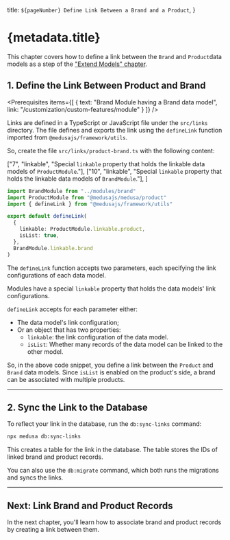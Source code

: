 
  title: `${pageNumber} Define Link Between a Brand and a Product`,
}

# {metadata.title}

<Note title="Example Chapter">

This chapter covers how to define a link between the `Brand` and `Product`data models as a step of the ["Extend Models" chapter](../page.mdx).

</Note>

## 1. Define the Link Between Product and Brand

<Prerequisites
  items={[
    {
      text: "Brand Module having a Brand data model",
      link: "/customization/custom-features/module"
    }
  ]}
/>

Links are defined in a TypeScript or JavaScript file under the `src/links` directory. The file defines and exports the link using the `defineLink` function imported from `@medusajs/framework/utils`.

So, create the file `src/links/product-brand.ts` with the following content:

  ["7", "linkable", "Special `linkable` property that holds the linkable data models of `ProductModule`."],
  ["10", "linkable", "Special `linkable` property that holds the linkable data models of `BrandModule`."],
]

```ts title="src/links/product-brand.ts" highlights={highlights}
import BrandModule from "../modules/brand"
import ProductModule from "@medusajs/medusa/product"
import { defineLink } from "@medusajs/framework/utils"

export default defineLink(
  {
    linkable: ProductModule.linkable.product,
    isList: true,
  },
  BrandModule.linkable.brand
)
```

The `defineLink` function accepts two parameters, each specifying the link configurations of each data model.

Modules have a special `linkable` property that holds the data models' link configurations.

`defineLink` accepts for each parameter either:

- The data model's link configuration;
- Or an object that has two properties:
    - `linkable`: the link configuration of the data model.
    - `isList`: Whether many records of the data model can be linked to the other model.

So, in the above code snippet, you define a link between the `Product` and `Brand` data models. Since `isList` is enabled on the product's side, a brand can be associated with multiple products.

---

## 2. Sync the Link to the Database

To reflect your link in the database, run the `db:sync-links` command:

```bash
npx medusa db:sync-links
```

This creates a table for the link in the database. The table stores the IDs of linked brand and product records.

<Note title="Tip">

You can also use the `db:migrate` command, which both runs the migrations and syncs the links.

</Note>

---

## Next: Link Brand and Product Records

In the next chapter, you'll learn how to associate brand and product records by creating a link between them.
